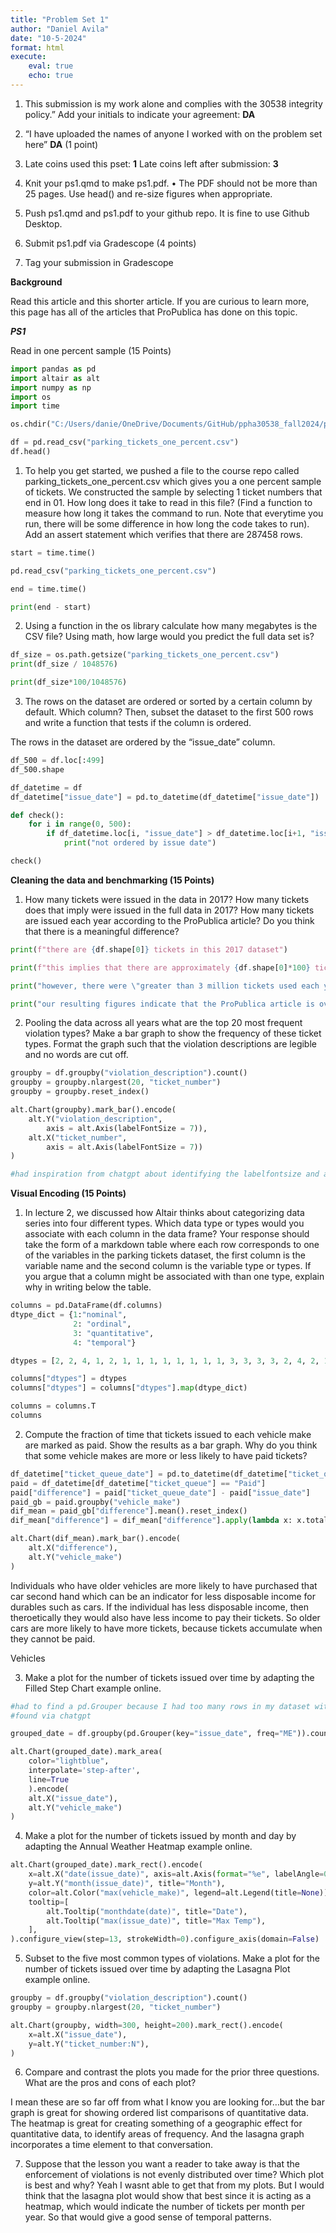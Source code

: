 ```yaml
---
title: "Problem Set 1"
author: "Daniel Avila"
date: "10-5-2024"
format: html
execute:
    eval: true
    echo: true
---
```


1. This submission is my work alone and complies with the 30538 integrity policy.” Add
your initials to indicate your agreement: **DA**

2. “I have uploaded the names of anyone I worked with on the problem set here” **DA**
(1 point)

3. Late coins used this pset: **1** Late coins left after submission: **3**

4. Knit your ps1.qmd to make ps1.pdf.
• The PDF should not be more than 25 pages. Use head() and re-size figures when
appropriate.

5. Push ps1.qmd and ps1.pdf to your github repo. It is fine to use Github Desktop.

6. Submit ps1.pdf via Gradescope (4 points)

7. Tag your submission in Gradescope

**Background**

Read this article and this shorter article. If you are curious to learn more, this page has all
of the articles that ProPublica has done on this topic. 

***PS1***

Read in one percent sample (15 Points)

```python
import pandas as pd
import altair as alt
import numpy as np
import os
import time

os.chdir("C:/Users/danie/OneDrive/Documents/GitHub/ppha30538_fall2024/problem_sets/ps1/data")

df = pd.read_csv("parking_tickets_one_percent.csv")
df.head()
```



1. To help you get started, we pushed a file to the course repo called parking_tickets_one_percent.csv which gives you a one percent sample of tickets. We constructed the sample by selecting 1 ticket numbers that end in 01. How long does it take to read in this file? (Find a function to measure how long it takes the command to run. Note that everytime you run, there will be some difference in how long the code takes to run). Add an assert statement which verifies that there are 287458 rows. 

``` python
start = time.time()

pd.read_csv("parking_tickets_one_percent.csv")

end = time.time()

print(end - start)
```

2. Using a function in the os library calculate how many megabytes is the CSV file? 
Using math, how large would you predict the full data set is?

```python
df_size = os.path.getsize("parking_tickets_one_percent.csv")
print(df_size / 1048576)
```

``` python
print(df_size*100/1048576)
```

3. The rows on the dataset are ordered or sorted by a certain column by default. Which
column? Then, subset the dataset to the first 500 rows and write a function that tests
if the column is ordered.

The rows in the dataset are ordered by the "issue_date" column. 
```python
df_500 = df.loc[:499]
df_500.shape

df_datetime = df
df_datetime["issue_date"] = pd.to_datetime(df_datetime["issue_date"])

def check():
    for i in range(0, 500):
        if df_datetime.loc[i, "issue_date"] > df_datetime.loc[i+1, "issue_date"]:
            print("not ordered by issue date")

check()
```

**Cleaning the data and benchmarking (15 Points)**

1. How many tickets were issued in the data in 2017? How many tickets does that imply
were issued in the full data in 2017? How many tickets are issued each year according
to the ProPublica article? Do you think that there is a meaningful difference?
```python
print(f"there are {df.shape[0]} tickets in this 2017 dataset")

print(f"this implies that there are approximately {df.shape[0]*100} tickets throughout 2017")

print("however, there were \"greater than 3 million tickets used each year\" according to the ProPublica article.")

print("our resulting figures indicate that the ProPublica article is overestimating by nearly 130,000 tickets, or approximately .4%. However, note that their claim is for parking tickets, speeding ticktes, and other infractions, whereas our dataset is only for parking violations. Therefore I believe that the \"greater than 3 million\" claim is acceptable.")
```



2. Pooling the data across all years what are the top 20 most frequent violation types?
Make a bar graph to show the frequency of these ticket types. Format the graph such
that the violation descriptions are legible and no words are cut off.


```python
groupby = df.groupby("violation_description").count()
groupby = groupby.nlargest(20, "ticket_number")
groupby = groupby.reset_index()

alt.Chart(groupby).mark_bar().encode(
    alt.Y("violation_description", 
        axis = alt.Axis(labelFontSize = 7)),
    alt.X("ticket_number", 
        axis = alt.Axis(labelFontSize = 7))
)

#had inspiration from chatgpt about identifying the labelfontsize and axis variables in the y and x axis
```

**Visual Encoding (15 Points)**

1. In lecture 2, we discussed how Altair thinks about categorizing data series into four
different types. Which data type or types would you associate with each column in the
data frame? Your response should take the form of a markdown table where each row
corresponds to one of the variables in the parking tickets dataset, the first column is the
variable name and the second column is the variable type or types. If you argue that a
column might be associated with than one type, explain why in writing below the table.

```python
columns = pd.DataFrame(df.columns)
dtype_dict = {1:"nominal",
              2: "ordinal",
              3: "quantitative",
              4: "temporal"}

dtypes = [2, 2, 4, 1, 2, 1, 1, 1, 1, 1, 1, 1, 1, 3, 3, 3, 3, 2, 4, 2, 1, 1, 1, 1]

columns["dtypes"] = dtypes
columns["dtypes"] = columns["dtypes"].map(dtype_dict)

columns = columns.T
columns

```


2. Compute the fraction of time that tickets issued to each vehicle make are marked as paid.
Show the results as a bar graph. Why do you think that some vehicle makes are more
or less likely to have paid tickets?

```python
df_datetime["ticket_queue_date"] = pd.to_datetime(df_datetime["ticket_queue_date"])
paid = df_datetime[df_datetime["ticket_queue"] == "Paid"]
paid["difference"] = paid["ticket_queue_date"] - paid["issue_date"]
paid_gb = paid.groupby("vehicle_make")
dif_mean = paid_gb["difference"].mean().reset_index()
dif_mean["difference"] = dif_mean["difference"].apply(lambda x: x.total_seconds())

alt.Chart(dif_mean).mark_bar().encode(
    alt.X("difference"),
    alt.Y("vehicle_make")
)
```

Individuals who have older vehicles are more likely to have purchased that car second hand which can be an indicator for less disposable income for durables such as cars. If the individual has less disposable income, then theroetically they would also have less income to pay their tickets. So older cars are more likely to have more tickets, because tickets accumulate when they cannot be paid. 

Vehicles 

3. Make a plot for the number of tickets issued over time by adapting the Filled Step Chart
example online.
```python
#had to find a pd.Grouper because I had too many rows in my dataset without it.
#found via chatgpt

grouped_date = df.groupby(pd.Grouper(key="issue_date", freq="ME")).count().reset_index()

alt.Chart(grouped_date).mark_area(
    color="lightblue",
    interpolate='step-after',
    line=True
    ).encode(
    alt.X("issue_date"),
    alt.Y("vehicle_make")
)
```

4. Make a plot for the number of tickets issued by month and day by adapting the Annual
Weather Heatmap example online.

```python
alt.Chart(grouped_date).mark_rect().encode(
    x=alt.X("date(issue_date)", axis=alt.Axis(format="%e", labelAngle=0)),
    y=alt.Y("month(issue_date)", title="Month"),
    color=alt.Color("max(vehicle_make)", legend=alt.Legend(title=None)),
    tooltip=[
        alt.Tooltip("monthdate(date)", title="Date"),
        alt.Tooltip("max(issue_date)", title="Max Temp"),
    ],
).configure_view(step=13, strokeWidth=0).configure_axis(domain=False)
```

5. Subset to the five most common types of violations. Make a plot for the number of
tickets issued over time by adapting the Lasagna Plot example online.
```python
groupby = df.groupby("violation_description").count()
groupby = groupby.nlargest(20, "ticket_number")

alt.Chart(groupby, width=300, height=200).mark_rect().encode(
    x=alt.X("issue_date"),
    y=alt.Y("ticket_number:N"),
)
```

6. Compare and contrast the plots you made for the prior three questions. What are the
pros and cons of each plot?

I mean these are so far off from what I know you are looking for...but the bar graph is great for showing ordered list comparisons of quantitative data. The heatmap is great for creating something of a geographic effect for  quantitative data, to identify areas of frequency. And the lasagna graph incorporates a time element to that conversation.

7. Suppose that the lesson you want a reader to take away is that the enforcement of
violations is not evenly distributed over time? Which plot is best and why?
Yeah I wasnt able to get that from my plots. But I would think that the lasagna plot would show that best since it is acting as a heatmap, which would indicate the number of tickets per month per year. So that would give a good sense of temporal patterns. 